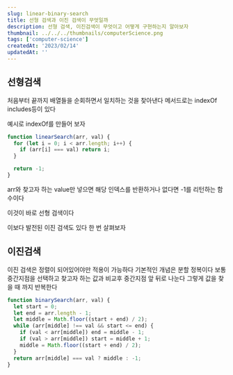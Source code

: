 ```yaml
---
slug: linear-binary-search
title: 선형 검색과 이진 검색이 무엇일까
description: 선형 검색, 이진검색이 무엇이고 어떻게 구현하는지 알아보자
thumbnail: ../../../thumbnails/computerScience.png
tags: ['computer-science']
createdAt: '2023/02/14'
updatedAt: ''
---
```


## 선형검색

처음부터 끝까지 배열들을 순회하면서 일치하는 것을 찾아낸다
메서드로는 indexOf includes등이 있다

예시로 indexOf를 만들어 보자

```js
function linearSearch(arr, val) {
  for (let i = 0; i < arr.length; i++) {
    if (arr[i] === val) return i;
  }

  return -1;
}
```

arr와 찾고자 하는 value만 넣으면 해당 인덱스를 반환하거나 없다면 -1를 리턴하는 함수이다

이것이 바로 선형 검색이다

이보다 발전된 이진 검색도 있다
한 번 살펴보자

## 이진검색

이진 검색은 정렬이 되어있어야만 적용이 가능하다
기본적인 개념은 분할 정복이다
보통 중간지점을 선택하고 찾고자 하는 값과 비교후
중간지점 앞 뒤로 나눈다 그렇게 값을 찾을 때 까지 반복한다

```js
function binarySearch(arr, val) {
  let start = 0;
  let end = arr.length - 1;
  let middle = Math.floor((start + end) / 2);
  while (arr[middle] !== val && start <= end) {
    if (val < arr[middle]) end = middle - 1;
    if (val > arr[middle]) start = middle + 1;
    middle = Math.floor((start + end) / 2);
  }
  return arr[middle] === val ? middle : -1;
}
```
